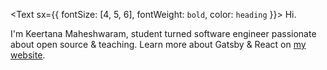 <Text sx={{ fontSize: [4, 5, 6], fontWeight: `bold`, color: `heading` }}>
  Hi.
</Text>

I'm Keertana Maheshwaram, student turned software engineer passionate about open source & teaching. Learn more about Gatsby & React on [my website](https://www.lekoarts.de?utm_source=minimal-blog&utm_medium=Starter).
